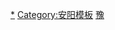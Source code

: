 {{Navbox
|name=安阳市公共交通网络
|title=安阳市公共交通网络
|titlestyle=background:#008000;  color:white;
|listclass=hlist
|state=

|image=
|imagestyle = 
|imageleft = 
|imageleftstyle = 

|group1 = [[File:China Railways.svg|16x16px|link=中国铁路]] '''[[铁路]]'''
|list1 = {{Navbox|subgroup

|group1=  [[File:China Railways.svg|16x16px|link=中国铁路]] '''主要客运车站'''
    |list1= 
*[[安阳站]]
*[[安阳东站]]
*[[汤阴站]]

|group2='''[[中国高速铁路]]'''
    |list2 = 
*[[京广高速铁路]] 
*[[安林城际铁路]] （规划）

  |group3= '''[[中国铁路|普通铁路]]'''
    |list3 = 
*[[京广铁路]]
*[[安李铁路]]
*[[瓦日铁路]]
*[[瓦日铁路]]安阳西联络线 （规划）
}}

   |group2 = [[File:Bus-logo.svg|16x16px]] '''公路'''
|list2 = {{Navbox|subgroup

|group4 =  '''[[公共汽車|市内公交路网]]'''
|list4 = 
*[[安阳公交|公交]] 
*[[安阳出租车|出租车]]

|group5 = '''[[公共汽车|市域及城际公交]]'''
|list5 = 
*安阳城乡公交
*新安鹤城际公交
*郑州、邯郸机场直达大巴

|group6 = '''[[巴士|主要长途客运车站]]'''
|list6 = 
*安阳长途汽车站
*安阳长途汽车东站
*安阳西客站

}}
|group3 = [[File:Airplane_silhouette.svg|16x16px]] '''航空'''
|list3 = 
*[[安阳豫东北机场]]<small>（建设中）</small>
}}<noinclude>
[[Category:安阳交通|*]]
[[Category:安阳模板]]
[[Category:中华人民共和国公共交通导航模板|豫]]
</noinclude>